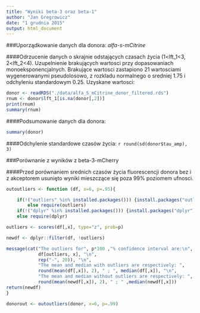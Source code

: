 ```yaml
---
title: "Wyniki beta-3 oraz beta-1"
author: "Jan Gregrowicz"
date: "1 grudnia 2015"
output: html_document
---
```


###Uporządkowanie danych dla donora: *alfa-s-mCitrine*

####Odrzucenie danych o skrajnie odstających czasach życia (1<lft_1<3, 2<lft_2<4). Uzupelnienie brakujących wartosci przy dopasowaniach monoeksponencjalnych. Brakujące wartosci zastapiono 21 wartosciami wygenerowanymi pseudolosowo, z rozkladu normalnego o sredniej 1.75 i odchyleniu standardowym 0.25. Uzyskane wartosci:

```r
donor <- readRDS("./data/alfa_S_mCitrine_donor_filtered.rds")
rnum <- donor$lft_1[is.na(donor[,2])]
print(rnum)
summary(rnum)
```

####Podsumowanie danych dla donora:
```r
summary(donor)
```

####Odchylenie standardowe czasów życia: `r round(sd(donor$tau_amp), 3)`

###Porównanie z wyników z beta-3-mCherry

####Przed porównaniem srednich czasów życia fluorescencji donora bez i z akceptorem usunięto wyniki mieszczące się poza 99% poziomem ufnosci. 

```r
outoutliers <- function (df, x=6, p=.95){

    if(!("outliers" %in% installed.packages())) {install.packages("outliers")}
        else require(outliers)
    if(!("dplyr" %in% installed.packages())) {install.packages("dplyr")}
    else require(dplyr)

outliers <- scores(df[,x], type="z", prob=p)

newdf <- dplyr::filter(df, !outliers)

message(cat("The outliers for", p*100 ,"% confidence interval are:\n", 
            df[outliers, x], "\n",
            rep("-", 20)), "\n", 
            "The mean and median with outliers are respectively: ", 
            round(mean(df[,x]), 2), " ; ", median(df[,x]), "\n",
            "The mean and median without outliers are respectively: ", 
            round(mean(newdf[,x]), 2), " ; " ,median(newdf[,x]))
return(newdf)
}

donorout <- outoutliers(donor, x=6, p=.99)
```


